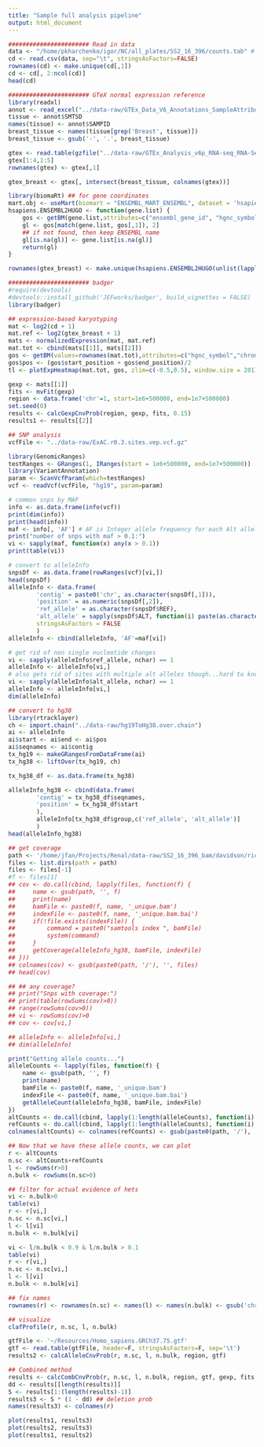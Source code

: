 ```yaml
---
title: "Sample full analysis pipeline"
output: html_document
---
```


```r

####################### Read in data
data <- "/home/pkharchenko/igor/NC/all_plates/SS2_16_396/counts.tab" # breast
cd <- read.csv(data, sep="\t", stringsAsFactors=FALSE)
rownames(cd) <- make.unique(cd[,1])
cd <- cd[, 2:ncol(cd)]
head(cd)

####################### GTeX normal expression reference
library(readxl)
annot <- read_excel("../data-raw/GTEx_Data_V6_Annotations_SampleAttributesDS.xlsx")
tissue <- annot$SMTSD
names(tissue) <- annot$SAMPID
breast_tissue <- names(tissue[grep('Breast', tissue)])
breast_tissue <- gsub('-', '.', breast_tissue)

gtex <- read.table(gzfile("../data-raw/GTEx_Analysis_v6p_RNA-seq_RNA-SeQCv1.1.8_gene_reads.gct.gz"), sep="\t", skip=2, stringsAsFactors=FALSE, header=TRUE)
gtex[1:4,1:5]
rownames(gtex) <- gtex[,1]

gtex_breast <- gtex[, intersect(breast_tissue, colnames(gtex))]

library(biomaRt) ## for gene coordinates
mart.obj <- useMart(biomart = "ENSEMBL_MART_ENSEMBL", dataset = 'hsapiens_gene_ensembl', host = "jul2015.archive.ensembl.org")
hsapiens.ENSEMBL2HUGO <- function(gene.list) {
    gos <- getBM(gene.list,attributes=c("ensembl_gene_id", "hgnc_symbol"),filters=c("ensembl_gene_id"),mart=mart.obj)
    gl <- gos[match(gene.list, gos[,1]), 2]
    ## if not found, then keep ENSEMBL name
    gl[is.na(gl)] <- gene.list[is.na(gl)]
    return(gl)
}

rownames(gtex_breast) <- make.unique(hsapiens.ENSEMBL2HUGO(unlist(lapply(rownames(gtex_breast), function(x) strsplit(x, '[.]')[[1]][1]))))

####################### badger
#require(devtools)
#devtools::install_github('JEFworks/badger', build_vignettes = FALSE)
library(badger)

## expression-based karyotyping
mat <- log2(cd + 1)
mat.ref <- log2(gtex_breast + 1)
mats <- normalizedExpression(mat, mat.ref)
mat.tot <- cbind(mats[[1]], mats[[2]])
gos <- getBM(values=rownames(mat.tot),attributes=c("hgnc_symbol","chromosome_name","start_position","end_position"),filters=c("hgnc_symbol"), mart=mart.obj)
gos$pos <- (gos$start_position + gos$end_position)/2
tl <- plotExpHeatmap(mat.tot, gos, zlim=c(-0.5,0.5), window.size = 201)

gexp <- mats[[1]]
fits <- mvFit(gexp)
region <- data.frame('chr'=1, start=1e6+500000, end=1e7+500000)
set.seed(0)
results <- calcGexpCnvProb(region, gexp, fits, 0.15)
results1 <- results[[2]]

## SNP analysis
vcfFile <- "../data-raw/ExAC.r0.3.sites.vep.vcf.gz"

library(GenomicRanges)
testRanges <- GRanges(1, IRanges(start = 1e6+500000, end=1e7+500000))
library(VariantAnnotation)
param <- ScanVcfParam(which=testRanges)
vcf <- readVcf(vcfFile, "hg19", param=param)

# common snps by MAF
info <- as.data.frame(info(vcf))
print(dim(info))
print(head(info))
maf <- info[, 'AF'] # AF is Integer allele frequency for each Alt allele
print("number of snps with maf > 0.1:")
vi <- sapply(maf, function(x) any(x > 0.1))
print(table(vi))

# convert to alleleInfo
snpsDf <- as.data.frame(rowRanges(vcf)[vi,])
head(snpsDf)
alleleInfo <- data.frame(
        'contig' = paste0('chr', as.character(snpsDf[,1])),
        'position' = as.numeric(snpsDf[,2]),
        'ref_allele' = as.character(snpsDf$REF),
        'alt_allele' = sapply(snpsDf$ALT, function(i) paste(as.character(i), collapse=',')),
        stringsAsFactors = FALSE
        )
alleleInfo <- cbind(alleleInfo, 'AF'=maf[vi])

# get rid of non single nucleotide changes
vi <- sapply(alleleInfo$ref_allele, nchar) == 1
alleleInfo <- alleleInfo[vi,]
# also gets rid of sites with multiple alt alleles though...hard to know which is in our patient
vi <- sapply(alleleInfo$alt_allele, nchar) == 1
alleleInfo <- alleleInfo[vi,]
dim(alleleInfo)

## convert to hg38
library(rtracklayer)
ch <- import.chain("../data-raw/hg19ToHg38.over.chain")
ai <- alleleInfo
ai$start <- ai$end <- ai$pos
ai$seqnames <- ai$contig
tx_hg19 <- makeGRangesFromDataFrame(ai) 
tx_hg38 <- liftOver(tx_hg19, ch)

tx_hg38_df <- as.data.frame(tx_hg38)

alleleInfo_hg38 <- cbind(data.frame(
        'contig' = tx_hg38_df$seqnames,
        'position' = tx_hg38_df$start
        ),
        alleleInfo[tx_hg38_df$group,c('ref_allele', 'alt_allele')]
        )
head(alleleInfo_hg38)

## get coverage
path <- '/home/jfan/Projects/Renal/data-raw/SS2_16_396_bam/davidson/rickards/pipeline2016/rnaseq/hsa/SS2_16_396/star_hg38'
files <- list.dirs(path = path)
files <- files[-1]
#f <- files[1]
## cov <- do.call(cbind, lapply(files, function(f) {
##     name <- gsub(path, '', f)
##     print(name)
##     bamFile <- paste0(f, name, '_unique.bam')
##     indexFile <- paste0(f, name, '_unique.bam.bai')
##     if(!file.exists(indexFile)) {
##         command = paste0("samtools index ", bamFile)
##         system(command)
##     }
##     getCoverage(alleleInfo_hg38, bamFile, indexFile)
## }))
## colnames(cov) <- gsub(paste0(path, '/'), '', files)
## head(cov)

## ## any coverage?
## print("Snps with coverage:")
## print(table(rowSums(cov)>0))
## range(rowSums(cov>0))
## vi <- rowSums(cov)>0
## cov <- cov[vi,]

## alleleInfo <- alleleInfo[vi,]
## dim(alleleInfo)

print("Getting allele counts...")
alleleCounts <- lapply(files, function(f) {
    name <- gsub(path, '', f)
    print(name)
    bamFile <- paste0(f, name, '_unique.bam')
    indexFile <- paste0(f, name, '_unique.bam.bai')
    getAlleleCount(alleleInfo_hg38, bamFile, indexFile)
})
altCounts <- do.call(cbind, lapply(1:length(alleleCounts), function(i) alleleCounts[[i]][[1]]))
refCounts <- do.call(cbind, lapply(1:length(alleleCounts), function(i) alleleCounts[[i]][[2]]))
colnames(altCounts) <- colnames(refCounts) <- gsub(paste0(path, '/'), '', files)

## Now that we have these allele counts, we can plot
r <- altCounts
n.sc <- altCounts+refCounts
l <- rowSums(r>0)
n.bulk <- rowSums(n.sc>0)

## filter for actual evidence of hets
vi <- n.bulk>0
table(vi)
r <- r[vi,]
n.sc <- n.sc[vi,]
l <- l[vi]
n.bulk <- n.bulk[vi]

vi <- l/n.bulk < 0.9 & l/n.bulk > 0.1
table(vi)
r <- r[vi,]
n.sc <- n.sc[vi,]
l <- l[vi]
n.bulk <- n.bulk[vi]

## fix names
rownames(r) <- rownames(n.sc) <- names(l) <- names(n.bulk) <- gsub('chr', '', rownames(r))  

## visualize
clafProfile(r, n.sc, l, n.bulk)

gtfFile <- '~/Resources/Homo_sapiens.GRCh37.75.gtf'
gtf <- read.table(gtfFile, header=F, stringsAsFactors=F, sep='\t')
results2 <- calcAlleleCnvProb(r, n.sc, l, n.bulk, region, gtf)

## Combined method
results <- calcCombCnvProb(r, n.sc, l, n.bulk, region, gtf, gexp, fits, m=0.15)
dd <- results[[length(results)]]
S <- results[1:(length(results)-1)]
results3 <- S * (1 - dd) ## deletion prob
names(results3) <- colnames(r)

plot(results1, results3)
plot(results2, results3)
plot(results1, results2)

```
